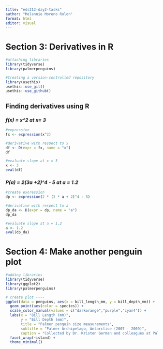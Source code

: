 ```yaml
---
title: "eds212-day2-tasks"
author: "Melannie Moreno Rolon"
format: html
editor: visual
---
```


# Section 3: Derivatives in R

```r
#attaching libraries
library(tidyverse)
library(palmerpenguins)
```

```r
#Creating a version-controlled repository
library(usethis)
usethis::use_git()
usethis::use_github()
```

## Finding derivatives using R

### *f(x) = x\^2 at x= 3*

```r
#expression
fx <- expression(x^2)

#derivative with respect to x
df <- D(expr = fx, name = "x")
df

#evaluate slope at x = 3
x <- 3
eval(df)
```

### *P(a) = 2(3a +2)\^4  - 5 at a = 1.2*

```r
#create exoression
dp <- expression(2 * (3 * a + 2)^4 - 5)

#derivative with respect to a 
dp_da <- D(expr = dp, name = "a")
dp_da

#evaluate slope at a = 1.2
a <- 1.2
eval(dp_da)
```

# Section 4:  Make another penguin plot

```r
#adding libraries
library(tidyverse)
library(ggplot2)
library(palmerpenguins)
```

```r

# create plot ----
ggplot(data = penguins, aes(x = bill_length_mm, y = bill_depth_mm)) +
  geom_point(aes(color = species)) +
  scale_color_manual(values = c("darkorange","purple","cyan4")) +
  labs(x = "Bill Length (mm)",
       y = "Bill Depth (mm)",
       title = "Palmer penguin size measurements",
       subtitle = "Palmer Archipelago, Antarctice (2007 - 2009)",
       caption = "Collected by Dr. Kristen Gorman and colleagues at Palmer Station LTER") +
  facet_wrap(~island) +
  theme_minimal()
```

#  
